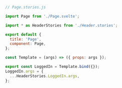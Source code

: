```js
// Page.stories.js

import Page from './Page.svelte';

import * as HeaderStories from './Header.stories';

export default {
  title: 'Page',
  component: Page,
};

const Template = (args) => ({ props: args });

export const LoggedIn = Template.bind({});
LoggedIn.args = {
  ...HeaderStories.LoggedIn.args,
};
```